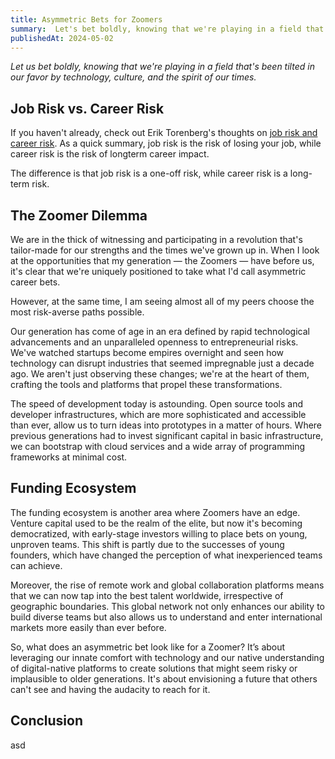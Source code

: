 ```yaml
---
title: Asymmetric Bets for Zoomers
summary:  Let's bet boldly, knowing that we're playing in a field that's been tilted in our favor by technology, culture, and the spirit of our times.
publishedAt: 2024-05-02
---
```

*Let us bet boldly, knowing that we're playing in a field that's been tilted in our favor by technology, culture, and the spirit of our times.*

## Job Risk vs. Career Risk

If you haven't already, check out Erik Torenberg's thoughts on [job risk and career risk](https://eriktorenberg.substack.com/p/take-asymmetric-bets). As a quick summary, job risk is the risk of losing your job, while career risk is the risk of longterm career impact. 

The difference is that job risk is a one-off risk, while career risk is a long-term risk.

## The Zoomer Dilemma
We are in the thick of witnessing and participating in a revolution that's tailor-made for our strengths and the times we've grown up in.
When I look at the opportunities that my generation — the Zoomers — have before us, it's clear that we're uniquely positioned to take what I'd call asymmetric career bets. 


However, at the same time, I am seeing almost all of my peers choose the most risk-averse paths possible.

Our generation has come of age in an era defined by rapid technological advancements and an unparalleled openness to entrepreneurial risks. We've watched startups become empires overnight and seen how technology can disrupt industries that seemed impregnable just a decade ago. We aren't just observing these changes; we're at the heart of them, crafting the tools and platforms that propel these transformations.

The speed of development today is astounding. Open source tools and developer infrastructures, which are more sophisticated and accessible than ever, allow us to turn ideas into prototypes in a matter of hours. Where previous generations had to invest significant capital in basic infrastructure, we can bootstrap with cloud services and a wide array of programming frameworks at minimal cost.

## Funding Ecosystem
The funding ecosystem is another area where Zoomers have an edge. Venture capital used to be the realm of the elite, but now it's becoming democratized, with early-stage investors willing to place bets on young, unproven teams. This shift is partly due to the successes of young founders, which have changed the perception of what inexperienced teams can achieve.

Moreover, the rise of remote work and global collaboration platforms means that we can now tap into the best talent worldwide, irrespective of geographic boundaries. This global network not only enhances our ability to build diverse teams but also allows us to understand and enter international markets more easily than ever before.

So, what does an asymmetric bet look like for a Zoomer? It’s about leveraging our innate comfort with technology and our native understanding of digital-native platforms to create solutions that might seem risky or implausible to older generations. It's about envisioning a future that others can't see and having the audacity to reach for it.

## Conclusion
asd